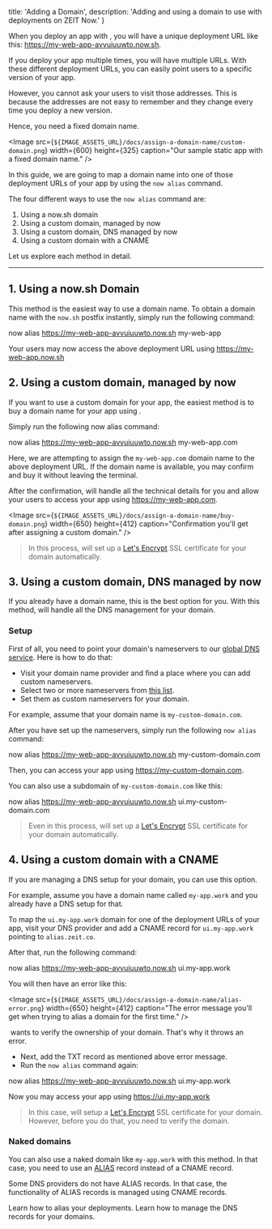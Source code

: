 
  title: 'Adding a Domain',
  description: 'Adding and using a domain to use with deployments on ZEIT Now.'
}

When you deploy an app with <Now color="000"/>, you will have a unique deployment URL like this: <https://my-web-app-avvuiuuwto.now.sh>.

If you deploy your app multiple times, you will have multiple URLs. With these different deployment URLs, you can easily point users to a specific version of your app.

However, you cannot ask your users to visit those addresses. This is because the addresses are not easy to remember and they change every time you deploy a new version.

Hence, you need a fixed domain name.

<Image
  src={`${IMAGE_ASSETS_URL}/docs/assign-a-domain-name/custom-domain.png`}
  width={600}
  height={325}
  caption="Our sample static app with a fixed domain name."
/>

In this guide, we are going to map a domain name into one of those deployment URLs of your app by using the `now alias` command.

The four different ways to use the `now alias` command are:

1. <GenericLink href="#1.-using-a-now.sh-domain">Using a now.sh domain</GenericLink>
2. <GenericLink href="#2.-using-a-custom-domain,-managed-by-now">Using a custom domain, managed by now</GenericLink>
3. <GenericLink href="#3.-using-a-custom-domain,-dns-managed-by-now">Using a custom domain, DNS managed by now</GenericLink>
4. <GenericLink href="#4.-using-a-custom-domain-with-a-cname">Using a custom domain with a CNAME</GenericLink>

Let us explore each method in detail.

---

## 1. Using a now.sh Domain

This method is the easiest way to use a domain name. To obtain a domain name with the `now.sh` postfix instantly, simply run the following command:

<TerminalInput>now alias https://my-web-app-avvuiuuwto.now.sh my-web-app</TerminalInput>

Your users may now access the above deployment URL using <https://my-web-app.now.sh>

## 2. Using a custom domain, managed by now

If you want to use a custom domain for your app, the easiest method is to buy a domain name for your app using <Now color="000"/>.

Simply run the following now alias command:

<TerminalInput>now alias https://my-web-app-avvuiuuwto.now.sh my-web-app.com</TerminalInput>

Here, we are attempting to assign the `my-web-app.com` domain name to the above deployment URL. If the domain name is available, you may confirm and buy it without leaving the terminal.

After the confirmation, <Now color="000"/> will handle all the technical details for you and allow your users to access your app using <https://my-web-app.com>.

<Image
  src={`${IMAGE_ASSETS_URL}/docs/assign-a-domain-name/buy-domain.png`}
  width={650}
  height={412}
  caption="Confirmation you'll get after assigning a custom domain."
/>

> In this process, <Now color="000"/> will set up a [Let's Encrypt](https://letsencrypt.org/) SSL certificate for your domain automatically.

## 3. Using a custom domain, DNS managed by now

If you already have a domain name, this is the best option for you. With this method, <Now color="000"/> will handle all the DNS management for your domain.

### Setup

First of all, you need to point your domain's nameservers to our [global DNS service](https://zeit.co/world). Here is how to do that:

* Visit your domain name provider and find a place where you can add custom nameservers.
* Select two or more nameservers from [this list](https://zeit.co/world#get-started).
* Set them as custom nameservers for your domain.

For example, assume that your domain name is `my-custom-domain.com`.

After you have set up the nameservers, simply run the following `now alias` command:

<TerminalInput>now alias https://my-web-app-avvuiuuwto.now.sh my-custom-domain.com</TerminalInput>

Then, you can access your app using <https://my-custom-domain.com>.

You can also use a subdomain of `my-custom-domain.com` like this:

<TerminalInput>now alias https://my-web-app-avvuiuuwto.now.sh ui.my-custom-domain.com</TerminalInput>

> Even in this process, <Now color="000"/> will set up a [Let's Encrypt](https://letsencrypt.org/) SSL certificate for your domain automatically.

## 4. Using a custom domain with a CNAME

If you are managing a DNS setup for your domain, you can use this option.

For example, assume you have a domain name called `my-app.work` and you already have a DNS setup for that.

To map the `ui.my-app.work` domain for one of the deployment URLs of your app, visit your DNS provider and add a CNAME record for `ui.my-app.work` pointing to `alias.zeit.co`.

After that, run the following command:

<TerminalInput>now alias https://my-web-app-avvuiuuwto.now.sh ui.my-app.work</TerminalInput>

You will then have an error like this:

<Image
  src={`${IMAGE_ASSETS_URL}/docs/assign-a-domain-name/alias-error.png`}
  width={650}
  height={412}
  caption="The error message you'll get when trying to alias a domain for the first time."
/>

&#8203;<Now color="000"/> wants to verify the ownership of your domain. That's why it throws an error.

* Next, add the TXT record as mentioned above error message.
* Run the `now alias` command again:

<TerminalInput>now alias https://my-web-app-avvuiuuwto.now.sh ui.my-app.work</TerminalInput>

Now you may access your app using <https://ui.my-app.work>

> In this case, <Now color="000"/> will setup a [Let's Encrypt](https://letsencrypt.org/) SSL certificate for your domain. However, before you do that, you need to verify the domain.

### Naked domains

You can also use a naked domain like `my-app.work` with this method. In that case, you need to use an [ALIAS](https://support.dnsimple.com/articles/alias-record/) record instead of a CNAME record.

Some DNS providers do not have ALIAS records. In that case, the functionality of ALIAS records is managed using CNAME records.

<Card title="Read Next: Aliasing a Deployement" href="/docs/v2/domains-and-aliases/aliasing-a-deployment">
  Learn how to alias your deployments.
</Card>
<Card title="Read Next: DNS Management" href="/docs/v2/domains-and-aliases/dns">
  Learn how to manage the DNS records for your domains.
</Card>

